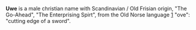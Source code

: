 '''Uwe''' is a male christian name with Scandinavian / Old Frisian origin, "The Go-Ahead", "The Enterprising Spirt", from the Old Norse language [http://www.wikipedia.org/wiki/Old-Norse] "ove": "cutting edge of a sword".